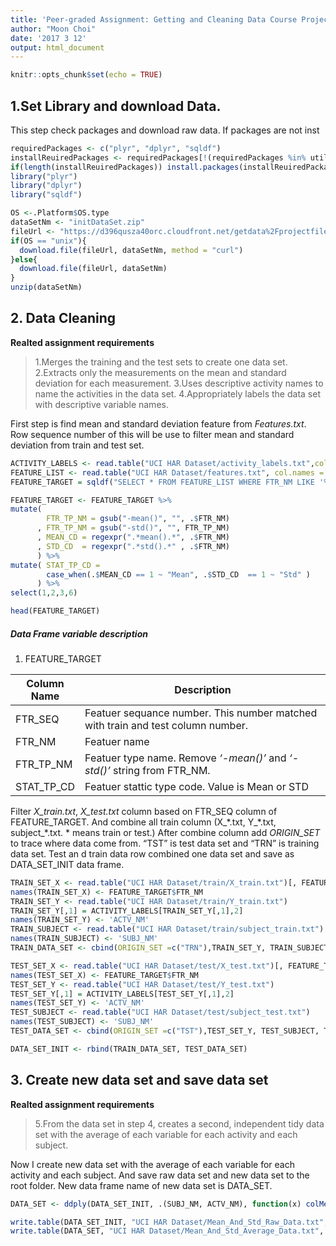 ```yaml
---
title: 'Peer-graded Assignment: Getting and Cleaning Data Course Project Week4'
author: "Moon Choi"
date: '2017 3 12'
output: html_document
---
```


```r
knitr::opts_chunk$set(echo = TRUE)
```

## 1.Set Library and download Data.

This step check packages and download raw data.
If packages are not inst
```r
requiredPackages <- c("plyr", "dplyr", "sqldf")
installReuiredPackages <- requiredPackages[!(requiredPackages %in% utils::installed.packages()[,"Package"])]
if(length(installReuiredPackages)) install.packages(installReuiredPackages, repos = "http://cran.us.r-project.org")
library("plyr")
library("dplyr")
library("sqldf")

OS <-.Platform$OS.type
dataSetNm <- "initDataSet.zip"
fileUrl <- "https://d396qusza40orc.cloudfront.net/getdata%2Fprojectfiles%2FUCI%20HAR%20Dataset.zip"
if(OS == "unix"){
  download.file(fileUrl, dataSetNm, method = "curl")
}else{
  download.file(fileUrl, dataSetNm)
}
unzip(dataSetNm)
```

## 2. Data Cleaning
**Realted assignment requirements**

>1.Merges the training and the test sets to create one data set.
>2.Extracts only the measurements on the mean and standard deviation for each measurement.
>3.Uses descriptive activity names to name the activities in the data set.
>4.Appropriately labels the data set with descriptive variable names. 

First step is find mean and standard deviation feature from *Features.txt*. Row sequence number of this will be use to filter mean and standard deviation from train and test set.

```r
ACTIVITY_LABELS <- read.table("UCI HAR Dataset/activity_labels.txt",col.names = c("ACTV_CD","ACTV_NM"), stringsAsFactors = FALSE)
FEATURE_LIST <- read.table("UCI HAR Dataset/features.txt", col.names = c("FTR_SEQ","FTR_NM"), stringsAsFactors = FALSE)
FEATURE_TARGET = sqldf("SELECT * FROM FEATURE_LIST WHERE FTR_NM LIKE '%mean()%' or FTR_NM LIKE '%std()%' ")

FEATURE_TARGET <- FEATURE_TARGET %>% 
mutate( 
        FTR_TP_NM = gsub("-mean()", "", .$FTR_NM)
      , FTR_TP_NM = gsub("-std()", "", FTR_TP_NM)
      , MEAN_CD = regexpr(".*mean().*", .$FTR_NM)
      , STD_CD  = regexpr(".*std().*" , .$FTR_NM)
      ) %>% 
mutate( STAT_TP_CD =
        case_when(.$MEAN_CD == 1 ~ "Mean", .$STD_CD  == 1 ~ "Std" )
      ) %>%
select(1,2,3,6)

head(FEATURE_TARGET)
```

##### Data Frame variable description

1. FEATURE_TARGET

Column Name | Description 
----------|---------------------------------------------------------
FTR_SEQ | Featuer sequance number. This number matched with train and test column number.
FTR_NM | Featuer name
FTR_TP_NM | Featuer type name. Remove *'-mean()'* and *'-std()'* string from FTR_NM.
STAT_TP_CD | Featuer stattic type code. Value is Mean or STD


Filter *X_train.txt*, *X_test.txt* column based on FTR_SEQ column of FEATURE_TARGET.
And combine all train column (X_$*$.txt, Y_$*$.txt, subject_$*$.txt. $*$ means train or test.)
After combine column add *ORIGIN_SET* to trace where data come from. "TST" is test data set and "TRN" is training data set.
Test an d train data row combined one data set and save as DATA_SET_INIT data frame.
```r
TRAIN_SET_X <- read.table("UCI HAR Dataset/train/X_train.txt")[, FEATURE_TARGET$FTR_SEQ]
names(TRAIN_SET_X) <- FEATURE_TARGET$FTR_NM
TRAIN_SET_Y <- read.table("UCI HAR Dataset/train/Y_train.txt")
TRAIN_SET_Y[,1] = ACTIVITY_LABELS[TRAIN_SET_Y[,1],2]
names(TRAIN_SET_Y) <- 'ACTV_NM'
TRAIN_SUBJECT <- read.table("UCI HAR Dataset/train/subject_train.txt")
names(TRAIN_SUBJECT) <- 'SUBJ_NM'
TRAIN_DATA_SET <- cbind(ORIGIN_SET =c("TRN"),TRAIN_SET_Y, TRAIN_SUBJECT, TRAIN_SET_X)

TEST_SET_X <- read.table("UCI HAR Dataset/test/X_test.txt")[, FEATURE_TARGET$FTR_SEQ]
names(TEST_SET_X) <- FEATURE_TARGET$FTR_NM
TEST_SET_Y <- read.table("UCI HAR Dataset/test/Y_test.txt")
TEST_SET_Y[,1] = ACTIVITY_LABELS[TEST_SET_Y[,1],2]
names(TEST_SET_Y) <- 'ACTV_NM'
TEST_SUBJECT <- read.table("UCI HAR Dataset/test/subject_test.txt")
names(TEST_SUBJECT) <- 'SUBJ_NM'
TEST_DATA_SET <- cbind(ORIGIN_SET =c("TST"),TEST_SET_Y, TEST_SUBJECT, TEST_SET_X)

DATA_SET_INIT <- rbind(TRAIN_DATA_SET, TEST_DATA_SET)
```

## 3. Create new data set and save data set 

**Realted assignment requirements**

>5.From the data set in step 4, creates a second, independent tidy data set with the average of each variable for each activity and each subject.

Now I create new data set with the average of each variable for each activity and each subject.
And save raw data set and new data set to the root folder.
New data frame name of new data set is DATA_SET.
```r
DATA_SET <- ddply(DATA_SET_INIT, .(SUBJ_NM, ACTV_NM), function(x) colMeans(x[, 4:69]))

write.table(DATA_SET_INIT, "UCI HAR Dataset/Mean_And_Std_Raw_Data.txt", row.name=FALSE)
write.table(DATA_SET, "UCI HAR Dataset/Mean_And_Std_Average_Data.txt", row.name=FALSE)
```
